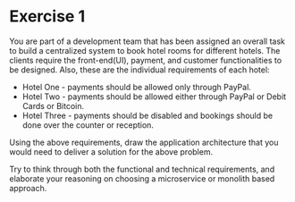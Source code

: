 # Exercise 1

You are part of a development team that has been assigned an overall task to build a centralized system to book hotel rooms for different hotels.
The clients require the front-end(UI), payment, and customer functionalities to be designed.
Also, these are the individual requirements of each hotel:

- Hotel One - payments should be allowed only through PayPal.
- Hotel Two - payments should be allowed either through PayPal or Debit Cards or Bitcoin.
- Hotel Three - payments should be disabled and bookings should be done over the counter or reception.

Using the above requirements, draw the application architecture that you would need to deliver a solution for the above problem.

Try to think through both the functional and technical requirements, and elaborate your reasoning on choosing a microservice or monolith based approach.

